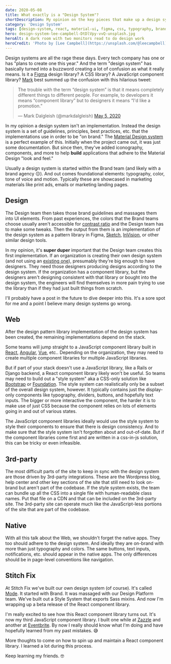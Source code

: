 ```yaml
---
date: 2020-05-08
title: What exactly is a "Design System"?
shortDescription: My opinion on the key pieces that make up a design system and high-level overview of how to go about building one
category: 'Design System'
tags: [design-system, react, material-ui, figma, css, typography, brand]
hero: design-system-lee-campbell-DtDlVpy-vvQ-unsplash.jpg
heroAlt: A dark room with two monitors read to do design work
heroCredit: 'Photo by [Lee Campbell](https://unsplash.com/@leecampbell)'
---
```


Design systems are all the rage these days. Every tech company has one or has "plans to create one this year." And the term "design system" has basically turned into a buzzword creating a lot of confusion as what it really means. Is it a [Figma](https://www.figma.com/) design library? A CSS library? A JavaScript component library? [Mark](https://twitter.com/markdalgleish) best summed up the confusion with this hilarious tweet:

<blockquote class="twitter-tweet"><p lang="en" dir="ltr">The trouble with the term “design system” is that it means completely different things to different people. For example, to developers it means “component library” but to designers it means “I&#39;d like a promotion.”</p>&mdash; Mark Dalgleish (@markdalgleish) <a href="https://twitter.com/markdalgleish/status/1257609880594051072?ref_src=twsrc%5Etfw">May 5, 2020</a></blockquote>

In my opinion a design system isn't an implementation. Instead the design system is a set of guidelines, principles, best practices, etc. that the implementations use in order to be "on brand." The [Material Design system](https://material.io/) is a perfect example of this. Initially when the project came out, it was just some documentation. But since then, they've added iconography, components, and more to help **build** applications that adhere to the Material Design "look and feel."

Usually a design system is started within the Brand team (and likely with a brand agency 😔). And out comes foundational elements: typography, color, tone of voice and motion. Typically these are showcased in marketing materials like print ads, emails or marketing landing pages.

## Design

The Design team then takes those brand guidelines and massages them into UI elements. From past experiences, the colors that the Brand teams choose usually aren't accessible for [contrast ratio](https://webaim.org/blog/wcag-2-0-and-link-colors/) and the Design team has to make some tweaks. Then the output from them is an implementation of the design system as a pattern library in Figma, [Sketch](https://www.sketch.com/), [InVision](https://www.invisionapp.com/), or other similar design tools.

In my opinion, it's **super duper** important that the Design team creates this first implementation. If an organization is creating their own design system (and not using an [existing one](https://adele.uxpin.com/)), presumably they're big enough to have designers. They need those designers producing designs according to the design system. If the organization has a component library, but the designers aren't designing consistent with that library or bought into the design system, the engineers will find themselves in more pain trying to use the library than if they had just built things from scratch.

I'll probably have a post in the future to dive deeper into this. It's a sore spot for me and a point I believe many design systems go wrong.

## Web

After the design pattern library implementation of the design system has been created, the remaining implementations depend on the stack.

Some teams will jump straight to a JavaScript component library built in [React](https://github.com/jbranchaud/awesome-react-design-systems), [Angular](https://blog.bitsrc.io/11-angular-component-libraries-you-should-know-in-2018-e9f9c9d544ff), [Vue](https://vueds.com/), etc.. Depending on the organization, they may need to create multiple component libraries for multiple JavaScript libraries.

But if part of your stack doesn't use a JavaScript library, like a Rails or Django backend, a React component library likely won't be useful. So teams may need to build out a "style system" aka a CSS-only solution like [Bootstrap](https://getbootstrap.com/) or [Foundation](https://get.foundation/sites/docs/). The style system can realistically only be a subset of the overall design system, however. It typically contains just the display-only components like typography, dividers, buttons, and hopefully text inputs. The bigger or more interactive the component, the harder it is to make use of just CSS because the component relies on lots of elements going in and out of various states.

The JavaScript component libraries ideally would use the style system to style their components to ensure that there is design consistency. And to make sure that the style system isn't forgotten about and out-of-date. But if the component libraries come first and are written in a css-in-js solution, this can be tricky or even infeasible.

## 3rd-party

The most difficult parts of the site to keep in sync with the design system are those driven by 3rd-party integrations. These are the Wordpress blog, help center and other key sections of the site that still need to look on-brand but aren't part of the codebase. If the style system exists, the team can bundle up all the CSS into a single file with human-readable class names. Put that file on a CDN and that can be included on the 3rd-party site. The 3rd-party site can operate much like the JavaScript-less portions of the site that are part of the codebase.

## Native

With all this talk about the Web, we shouldn't forget the native apps. They too should adhere to the design system. And ideally they are on-brand with more than just typography and colors. The same buttons, text inputs, notifications, etc. should appear in the native apps. The only differences should be in page-level conventions like navigation.

## Stitch Fix

At Stitch Fix we've built our own design system (of course). It's called [Mode](https://medium.com/@yorthehunter/introducing-the-mode-design-system-b3a64cb916da). It started with Brand. It was massaged with our Design Platform team. We've built out a Style System that exports Sass mixins. And now I'm wrapping up a beta release of the React component library.

I'm really excited to see how this React component library turns out. It's now my third JavaScript component library. I built one while at [Zazzle](https://www.zazzle.com/) and another at [Eventbrite](https://www.eventbrite.com/). By now I really should know what I'm doing and have hopefully learned from my past mistakes. 😅

More thoughts to come on how to spin up and maintain a React component library. I learned a lot during this process.

Keep learning my friends. 🤓
